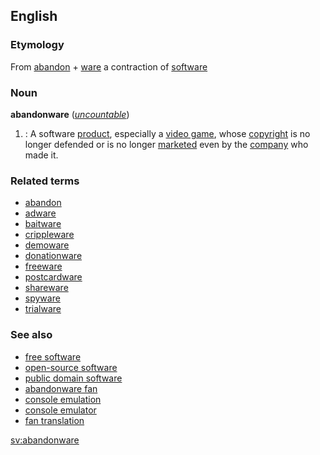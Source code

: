 {{wikipedia}}
==English==

===Etymology===
From [[abandon]] + [[ware]] a contraction of [[software]]

===Noun===
'''abandonware''' (''[[uncountable]]'')

#{{cattag|computing}}: A software [[product]], especially a [[video game]], whose [[copyright]] is no longer defended or is no longer [[market]]ed even by the [[company]] who made it.

===Related terms=== <!-- Morphologically related, non-derived terms, and not in the etymology -->
*[[abandon]]
*[[adware]]
*[[baitware]]
*[[crippleware]]
*[[demoware]]
*[[donationware]]
*[[freeware]]
*[[postcardware]]
*[[shareware]]
*[[spyware]]
*[[trialware]]

===See also===
*[[free software]]
*[[open-source software]]
*[[public domain software]]
*[[abandonware fan]]
*[[console emulation]]
*[[console emulator]]
*[[fan translation]]

[[sv:abandonware]]